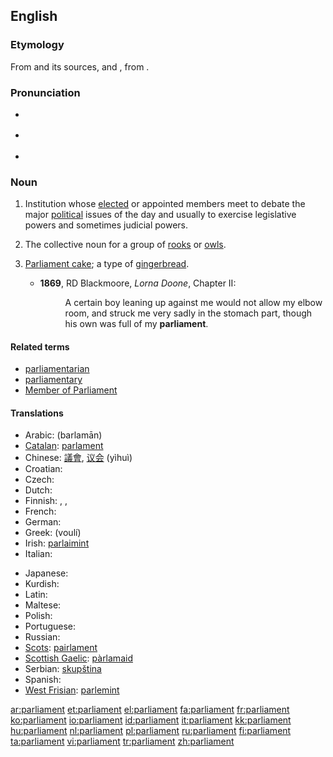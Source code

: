 ==English==
{{wikipedia}}

===Etymology===
From {{LL.}} {{term|parlamentum}} and its sources, {{etyl|xno}} and {{etyl|fro}} {{term|parlement||discussion, meeting, assembly, council}}, from {{term|parler||to speak}}.

===Pronunciation===
*{{a|UK}} {{IPA|/ˈpɑːlɪmənt/}}
* {{a|US}} {{IPA|/ˈpɑɹ.lə.mənt/|/ˈpɑɹl.jə.mənt/}}
* {{audio|en-us-parliament.ogg|Audio (US)}}

===Noun===
{{en-noun}}

# Institution whose [[elect]]ed or appointed members meet to debate the major [[political]] issues of the day and usually to exercise legislative powers and sometimes judicial powers.
# {{context|by extension}} The collective noun for a group of [[rook]]s {{italbrac|the species of bird}} or [[owl]]s.
# {{historical}} [[parliament cake|Parliament cake]]; a type of [[gingerbread]].
#*'''1869''', RD Blackmoore, ''Lorna Doone'', Chapter II:
#*:A certain boy leaning up against me would not allow my elbow room, and struck me very sadly in the stomach part, though his own was full of my '''parliament'''.

====Related terms====
* [[parliamentarian]]
* [[parliamentary]]
* [[Member of Parliament]]

====Translations====
{{trans-top|elected political institution}}
* Arabic: {{Arab|[[برلمان]]}} (barlamān) {{m}}
* [[Catalan]]: [[parlament]] {{m}}
* Chinese: [[議會]], [[议会]] (yìhuì)
* Croatian: {{t-|hr|parlament|m}}
* Czech: {{t+|cs|parlament|m}}
* Dutch: {{t+|nl|parlement|n}}
* Finnish: {{t+|fi|eduskunta}}, {{t+|fi|parlamentti}}, {{t|fi|valtiopäivät}}
* French: {{t+|fr|parlement|m}}
* German: {{t+|de|Parlament|n}}
* Greek: {{t|el|Βουλή|f|sc=Grek}} (voulí)
* Irish: [[parlaimint]]
* Italian: {{t-|it|parlamento|m}}
{{trans-mid}}
* Japanese: {{t+|ja|議会|tr=ぎかい, gikai|sc=Jpan}}
* Kurdish: {{t+|ku|په‌رله‌مان|sc=ku-Arab}}
* Latin: {{t+|la|senatus|m}}
* Maltese: {{t-|mt|parlament|m|xs=Maltese}}
* Polish: {{t+|pl|parlament|m}}
* Portuguese: {{t+|pt|parlamento|m}}
* Russian: {{t+|ru|парламент|tr=parláment|m|sc=Cyrl}}
* [[Scots]]: [[pairlament]]
* [[Scottish Gaelic]]: [[pàrlamaid]]
* Serbian: [[skupština]] {{f}}
* Spanish: {{t-|es|parlamento|m}}
* [[West Frisian]]: [[parlemint]] {{n}}
{{trans-bottom}}

[[ar:parliament]]
[[et:parliament]]
[[el:parliament]]
[[fa:parliament]]
[[fr:parliament]]
[[ko:parliament]]
[[io:parliament]]
[[id:parliament]]
[[it:parliament]]
[[kk:parliament]]
[[hu:parliament]]
[[nl:parliament]]
[[pl:parliament]]
[[ru:parliament]]
[[fi:parliament]]
[[ta:parliament]]
[[vi:parliament]]
[[tr:parliament]]
[[zh:parliament]]